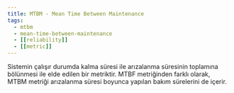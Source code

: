 ```yaml
---
title: MTBM - Mean Time Between Maintenance
tags:
  - mtbm
  - mean-time-between-maintenance
  - [[reliability]]
  - [[metric]]
---
```


Sistemin çalışır durumda kalma süresi ile arızalanma süresinin toplamına bölünmesi ile elde edilen bir metriktir. MTBF metriğinden farklı olarak, MTBM metriği arızalanma süresi boyunca yapılan bakım sürelerini de içerir.
